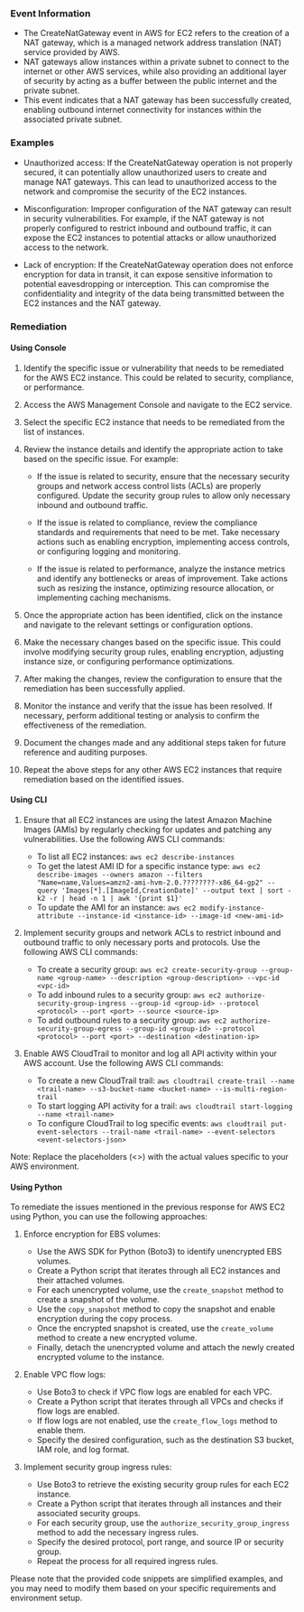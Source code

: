 
### Event Information

- The CreateNatGateway event in AWS for EC2 refers to the creation of a NAT gateway, which is a managed network address translation (NAT) service provided by AWS.
- NAT gateways allow instances within a private subnet to connect to the internet or other AWS services, while also providing an additional layer of security by acting as a buffer between the public internet and the private subnet.
- This event indicates that a NAT gateway has been successfully created, enabling outbound internet connectivity for instances within the associated private subnet.


### Examples

- Unauthorized access: If the CreateNatGateway operation is not properly secured, it can potentially allow unauthorized users to create and manage NAT gateways. This can lead to unauthorized access to the network and compromise the security of the EC2 instances.

- Misconfiguration: Improper configuration of the NAT gateway can result in security vulnerabilities. For example, if the NAT gateway is not properly configured to restrict inbound and outbound traffic, it can expose the EC2 instances to potential attacks or allow unauthorized access to the network.

- Lack of encryption: If the CreateNatGateway operation does not enforce encryption for data in transit, it can expose sensitive information to potential eavesdropping or interception. This can compromise the confidentiality and integrity of the data being transmitted between the EC2 instances and the NAT gateway.

### Remediation

#### Using Console

1. Identify the specific issue or vulnerability that needs to be remediated for the AWS EC2 instance. This could be related to security, compliance, or performance.

2. Access the AWS Management Console and navigate to the EC2 service.

3. Select the specific EC2 instance that needs to be remediated from the list of instances.

4. Review the instance details and identify the appropriate action to take based on the specific issue. For example:

   - If the issue is related to security, ensure that the necessary security groups and network access control lists (ACLs) are properly configured. Update the security group rules to allow only necessary inbound and outbound traffic.
   
   - If the issue is related to compliance, review the compliance standards and requirements that need to be met. Take necessary actions such as enabling encryption, implementing access controls, or configuring logging and monitoring.
   
   - If the issue is related to performance, analyze the instance metrics and identify any bottlenecks or areas of improvement. Take actions such as resizing the instance, optimizing resource allocation, or implementing caching mechanisms.

5. Once the appropriate action has been identified, click on the instance and navigate to the relevant settings or configuration options.

6. Make the necessary changes based on the specific issue. This could involve modifying security group rules, enabling encryption, adjusting instance size, or configuring performance optimizations.

7. After making the changes, review the configuration to ensure that the remediation has been successfully applied.

8. Monitor the instance and verify that the issue has been resolved. If necessary, perform additional testing or analysis to confirm the effectiveness of the remediation.

9. Document the changes made and any additional steps taken for future reference and auditing purposes.

10. Repeat the above steps for any other AWS EC2 instances that require remediation based on the identified issues.

#### Using CLI

1. Ensure that all EC2 instances are using the latest Amazon Machine Images (AMIs) by regularly checking for updates and patching any vulnerabilities. Use the following AWS CLI commands:

   - To list all EC2 instances: `aws ec2 describe-instances`
   - To get the latest AMI ID for a specific instance type: `aws ec2 describe-images --owners amazon --filters "Name=name,Values=amzn2-ami-hvm-2.0.????????-x86_64-gp2" --query 'Images[*].[ImageId,CreationDate]' --output text | sort -k2 -r | head -n 1 | awk '{print $1}'`
   - To update the AMI for an instance: `aws ec2 modify-instance-attribute --instance-id <instance-id> --image-id <new-ami-id>`

2. Implement security groups and network ACLs to restrict inbound and outbound traffic to only necessary ports and protocols. Use the following AWS CLI commands:

   - To create a security group: `aws ec2 create-security-group --group-name <group-name> --description <group-description> --vpc-id <vpc-id>`
   - To add inbound rules to a security group: `aws ec2 authorize-security-group-ingress --group-id <group-id> --protocol <protocol> --port <port> --source <source-ip>`
   - To add outbound rules to a security group: `aws ec2 authorize-security-group-egress --group-id <group-id> --protocol <protocol> --port <port> --destination <destination-ip>`

3. Enable AWS CloudTrail to monitor and log all API activity within your AWS account. Use the following AWS CLI commands:

   - To create a new CloudTrail trail: `aws cloudtrail create-trail --name <trail-name> --s3-bucket-name <bucket-name> --is-multi-region-trail`
   - To start logging API activity for a trail: `aws cloudtrail start-logging --name <trail-name>`
   - To configure CloudTrail to log specific events: `aws cloudtrail put-event-selectors --trail-name <trail-name> --event-selectors <event-selectors-json>`
   
Note: Replace the placeholders (<>) with the actual values specific to your AWS environment.

#### Using Python

To remediate the issues mentioned in the previous response for AWS EC2 using Python, you can use the following approaches:

1. Enforce encryption for EBS volumes:
   - Use the AWS SDK for Python (Boto3) to identify unencrypted EBS volumes.
   - Create a Python script that iterates through all EC2 instances and their attached volumes.
   - For each unencrypted volume, use the `create_snapshot` method to create a snapshot of the volume.
   - Use the `copy_snapshot` method to copy the snapshot and enable encryption during the copy process.
   - Once the encrypted snapshot is created, use the `create_volume` method to create a new encrypted volume.
   - Finally, detach the unencrypted volume and attach the newly created encrypted volume to the instance.

2. Enable VPC flow logs:
   - Use Boto3 to check if VPC flow logs are enabled for each VPC.
   - Create a Python script that iterates through all VPCs and checks if flow logs are enabled.
   - If flow logs are not enabled, use the `create_flow_logs` method to enable them.
   - Specify the desired configuration, such as the destination S3 bucket, IAM role, and log format.

3. Implement security group ingress rules:
   - Use Boto3 to retrieve the existing security group rules for each EC2 instance.
   - Create a Python script that iterates through all instances and their associated security groups.
   - For each security group, use the `authorize_security_group_ingress` method to add the necessary ingress rules.
   - Specify the desired protocol, port range, and source IP or security group.
   - Repeat the process for all required ingress rules.

Please note that the provided code snippets are simplified examples, and you may need to modify them based on your specific requirements and environment setup.

